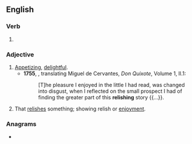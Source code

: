 ==English==

===Verb===
{{head|en|verb form}}

# {{present participle of|en|relish|nocat=1}}

===Adjective===
{{en-adj}}

# [[appetizing|Appetizing]], [[delightful]]. {{defdate|from 17th c.}}
#*'''1755''', {{w|Tobias Smollett}}, translating Miguel de Cervantes, ''Don Quixote'', Volume 1, II.1:
#*:[T]he pleasure I enjoyed in the little I had read, was changed into disgust, when I reflected on the small prospect I had of finding the greater part of this '''relishing''' story {{...}}.
# That [[relish]]es something; showing relish or [[enjoyment]]. {{defdate|from 17th c.}}

===Anagrams===
* {{anagrams|en|a=eghiilnrs|hirelings|shinglier}}